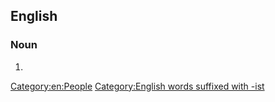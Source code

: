 ==English==

===Noun===
{{en-noun}}

# {{synonym of|en|rhabdomancer}}

[[Category:en:People]]
[[Category:English words suffixed with -ist]]